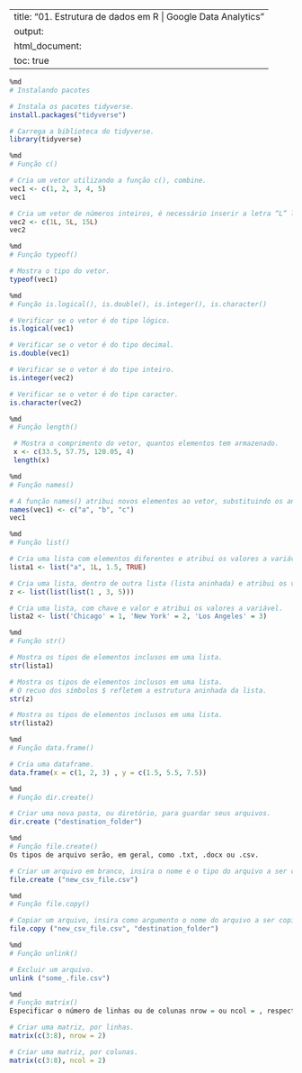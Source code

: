 
---
title: "01. Estrutura de dados em R | Google Data Analytics"
output:
  html_document:
    toc: true
---


```r
%md
# Instalando pacotes
```


```r
# Instala os pacotes tidyverse.
install.packages("tidyverse")

# Carrega a biblioteca do tidyverse.
library(tidyverse)
```


```r
%md
# Função c()
```


```r
# Cria um vetor utilizando a função c(), combine.
vec1 <- c(1, 2, 3, 4, 5)
vec1
```


```r
# Cria um vetor de números inteiros, é necessário inserir a letra “L” logo após cada número.
vec2 <- c(1L, 5L, 15L)
vec2
```


```r
%md
# Função typeof()
```


```r
# Mostra o tipo do vetor.
typeof(vec1)
```


```r
%md
# Função is.logical(), is.double(), is.integer(), is.character()
```


```r
# Verificar se o vetor é do tipo lógico.
is.logical(vec1)
```


```r
# Verificar se o vetor é do tipo decimal.
is.double(vec1)
```


```r
# Verificar se o vetor é do tipo inteiro.
is.integer(vec2)
```


```r
# Verificar se o vetor é do tipo caracter.
is.character(vec2)
```


```r
%md
# Função length()
```


```r
 # Mostra o comprimento do vetor, quantos elementos tem armazenado.
 x <- c(33.5, 57.75, 120.05, 4)
 length(x)
```


```r
%md
# Função names()
```


```r
# A função names() atribui novos elementos ao vetor, substituindo os anteriores.
names(vec1) <- c("a", "b", "c")
vec1
```


```r
%md
# Função list()
```


```r
# Cria uma lista com elementos diferentes e atribui os valores a variável.
lista1 <- list("a", 1L, 1.5, TRUE)
```


```r
# Cria uma lista, dentro de outra lista (lista aninhada) e atribui os valores a variável.
z <- list(list(list(1 , 3, 5)))
```


```r
# Cria uma lista, com chave e valor e atribui os valores a variável.
lista2 <- list('Chicago' = 1, 'New York' = 2, 'Los Angeles' = 3)
```


```r
%md
# Função str()
```


```r
# Mostra os tipos de elementos inclusos em uma lista.
str(lista1)
```


```r
# Mostra os tipos de elementos inclusos em uma lista.
# O recuo dos símbolos $ refletem a estrutura aninhada da lista.
str(z)
```


```r
# Mostra os tipos de elementos inclusos em uma lista.
str(lista2)
```


```r
%md
# Função data.frame()
```


```r
# Cria uma dataframe.
data.frame(x = c(1, 2, 3) , y = c(1.5, 5.5, 7.5))
```


```r
%md
# Função dir.create()
```


```r
# Criar uma nova pasta, ou diretório, para guardar seus arquivos.
dir.create ("destination_folder")
```


```r
%md
# Função file.create()
Os tipos de arquivo serão, em geral, como .txt, .docx ou .csv. 
```


```r
# Criar um arquivo em branco, insira o nome e o tipo do arquivo a ser criado.
file.create ("new_csv_file.csv") 
```


```r
%md
# Função file.copy()
```


```r
# Copiar um arquivo, insira como argumento o nome do arquivo a ser copiado e o nome da pasta de destino na qual o arquivo será copiado. 
file.copy ("new_csv_file.csv", "destination_folder")
```


```r
%md
# Função unlink()
```


```r
# Excluir um arquivo.
unlink ("some_.file.csv")
```


```r
%md
# Função matrix()
Especificar o número de linhas ou de colunas nrow = ou ncol = , respectivamente.
```


```r
# Criar uma matriz, por linhas.
matrix(c(3:8), nrow = 2)
```


```r
# Criar uma matriz, por colunas.
matrix(c(3:8), ncol = 2)
```

